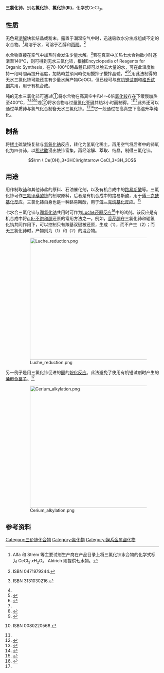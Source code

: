 {{chembox
|   Reference = <ref name="BGIA GESTIS">{{GESTIS|Name=Cer(III)-chlorid|ZVG=122852|CAS=7790-86-5|Datum=6. Oktober 2007}}.</ref>
|   Name = 三氯化铈
|   ImageFile = CeriumIIIchloride.jpg
|   ImageFileL1 = UCl3 without caption.png
|   ImageFileR1 = Cerium bromide (space filling) 2.png
|   ImageName = 三氯化铈
|   IUPACName = Cerium(III) chloride<br />Cerium trichloride
|   OtherNames = 氯化铈(III)
|Section1={{Chembox Identifiers
| ChemSpiderID_Ref = {{chemspidercite|correct|chemspider}}
| ChemSpiderID = 23038
| InChI = 1/Ce.3ClH/h;3*1H/q+3;;;/p-3
| ChEBI_Ref = {{ebicite|correct|EBI}}
| ChEBI = 35458
| SMILES = [Cl-].[Cl-].[Cl-].[Ce+3]
| InChIKey = VYLVYHXQOHJDJL-DFZHHIFOAZ
| StdInChI_Ref = {{stdinchicite|correct|chemspider}}
| StdInChI = 1S/Ce.3ClH/h;3*1H/q+3;;;/p-3
| StdInChIKey_Ref = {{stdinchicite|correct|chemspider}}
| StdInChIKey = VYLVYHXQOHJDJL-UHFFFAOYSA-K
| CASNo = 7790-86-5
| CASNo_Ref = {{cascite|correct|CAS}}
| CASNo_Comment = 无水

| CASNo2 = 16651-27-7
| CASNo2_Ref = {{cascite|correct|CAS}}
| CASNo2_Comment = 六水
| CASNo3_Ref = {{cascite|correct|CAS}}
| CASNo3 = 18618-55-8
| CASNo3_Comment = 七水
| UNII_Ref = {{fdacite|changed|FDA}}
| UNII =TH8E3IE00V
| RTECS = 
| PubChem = 24636
  }}
|Section2 = {{Chembox Properties
|   Formula = CeCl<sub>3</sub>
|   MolarMass1 = 246.48 g/mol (无水物) <br /> 372.58 g/mol (七水合物)
|   Appearance = 白色潮解粉末
|   Density = 3.97 g/cm<sup>3</sup>
|   Solubility = 100 g/100 ml
|   SolOther = 可溶于[[乙醇|乙醇]]、[[丙酮|丙酮]]
|   MeltingPt = 817 °C (无水物) <br /> 90 °C (七水合物分解)
|   BoilingPt = 1727 °C
  }}
| Section3 = {{Chembox Structure
|   CrystalStruct = [[六方晶系|六方晶系]]，hP8
|   SpaceGroup = P6<sub>3</sub>/m, No. 176
  }}
| Section7 = {{Chembox Hazards
|   ExternalMSDS =
|   EUClass = 刺激性 ('''Xi''')
|   RPhrases = {{R36/37/38}}
|   SPhrases = {{S26}}, {{S36}}
|   FlashPt = 不可燃
|   LD50 = 2111 mg/kg (大鼠经口)<ref>{{cite web |url=http://www.gfschemicals.com/Search/MSDS/2902MSDS.PDF |title=存档副本 |accessdate=2009-11-27 |deadurl=yes |archiveurl=https://web.archive.org/web/20070927015707/http://www.gfschemicals.com/Search/MSDS/2902MSDS.PDF |archivedate=2007-09-27 }}</ref>
  }}
| Section8 = {{Chembox Related
|   OtherAnions = [[三氟化铈|三氟化铈]]<br />[[三溴化铈|三溴化铈]]<br />[[三碘化铈|三碘化铈]]
|   OtherCations = [[氯化镧|氯化镧]]
  }}
}}

'''三氯化铈'''，别名'''氯化铈'''、'''氯化铈(III)'''，化学式CeCl<sub>3</sub>。

==性质==
无色易[[潮解|潮解]]块状结晶或粉末。露置于潮湿空气中时，迅速吸收水分生成组成不定的水合物。<ref>Alfa 和 Strem 等主要试剂生产商在产品目录上将三氯化铈水合物的化学式标为 CeCl<sub>3</sub>·''x''H<sub>2</sub>O。 Aldrich 则提供七水物。</ref>易溶于水，可溶于乙醇和[[丙酮|丙酮]]。<ref name="Paquette1999">{{cite book en|title=Handbook of Reagents for Organic Synthesis: Reagents, Auxiliaries and Catalysts for C-C Bond Formation|last=Paquette|first=L. A.|authorlink=|editor=Coates, R. M.; Denmark, S. E. (eds.)|year=1999|publisher=Wiley|location=New York|isbn=|pages=|url=}} ISBN 0471979244.</ref>

水合物直接在空气中加热时会发生少量水解。<ref name="EdelmannPoremba1997">{{cite book en|title=Synthetic Methods of Organometallic and Inorganic Chemistry|volume=VI|last=Edelmann|first=F. T.|authorlink=|coauthors=Poremba, P.|editor=Herrmann, W. A. (ed.)|year=1997|publisher=Georg Thieme Verlag|location=Stuttgart|isbn=|pages=|url=}} ISBN 3131030216.</ref>若在真空中加热七水合物数小时逐渐至140°C，则可得到无水三氯化铈，根據Encyclopedia of Reagents for Organic Synthesis，在70-100°C時晶體已經可以脫去大量的水，可在此溫度維持一段時間再提升溫度，加熱時並須同時使用攪拌子攪拌晶體。<ref name="Paquette1999" /><ref name="JohnsonTait1987">{{cite journal en|last=Johnson |first=C. R. |authorlink= |coauthors=Tait, B. D. |year=1987 |month= |title=A cerium(III) modification of the Peterson reaction: methylenation of readily enolizable carbonyl compounds |journal=Journal of Organic Chemistry |volume=52 |issue=2 |pages=281–283 |issn=0022-3263 |url= |accessdate= |quote= }}</ref><ref name="Dimitrov1996">{{cite journal en|last=Dimitrov |first=Vladimir |authorlink= |coauthors=Kostova, Kalina; Genov, Miroslav |year=1996 |month= |title=Anhydrous cerium(III) chloride — Effect of the drying process on activity and efficiency |journal=Tetrahedron Letters |volume=37 |issue=37 |pages=6787–6790 |doi=10.1016/S0040-4039(96)01479-7 |url= |accessdate= |quote= }}</ref>用此法制得的无水三氯化铈可能还含有少量水解产物CeOCl，但已经可与[[有机锂试剂|有机锂试剂]]和[[格氏试剂|格氏试剂]]共用，用于有机合成。

纯的无水三氯化铈可通过①将水合物在高真空中和4～6倍[[氯化铵|氯化铵]]存在下缓慢加热至400°C，<ref name="EdelmannPoremba1997" /><ref name="Taylor1962">{{cite journal en|last=Taylor |first=M. D. |authorlink= |coauthors=Carter, P. C. |year=1962 |month= |title=Preparation of anhydrous lanthanide halides, especially iodides |journal=Journal of Inorganic and Nuclear Chemistry |volume=24 |issue=4 |pages=387–391 |doi=10.1016/0022-1902(62)80034-7  |url= |accessdate= |quote= }}</ref><ref name="KutscherSchneider1971">{{cite journal en|last=Kutscher |first=J. |authorlink= |coauthors=Schneider, A. |year=1971 |month= |title= |journal=Inorg. Nucl. Chem. Lett. |volume=7 |issue= |pages=815 |doi= |url= |accessdate= |quote= }}</ref><ref name="Greenwood1984">{{cite book en|title=Chemistry of the Elements|last=Greenwood|first=N. N.|authorlink=|coauthors=Earnshaw, A.|year=1984|publisher=Pergamon Press|location=New York|isbn=|pages=|url=https://archive.org/details/chemistryofeleme0000gree}} ISBN 0080220568.</ref>或②将水合物与过量[[氯化亚砜|氯化亚砜]]共热3小时而制得。<ref name="EdelmannPoremba1997" /><ref name="Freeman1958">{{cite journal en|last=Freeman |first=J. H. |authorlink= |coauthors=Smith, M. L. |year=1958 |month= |title=The preparation of anhydrous inorganic chlorides by dehydration with thionyl chloride |journal=Journal of Inorganic and Nuclear Chemistry |volume=7 |issue=3 |pages=224–227 |doi=10.1016/0022-1902(58)80073-1 |url= |accessdate= |quote= }}</ref>此外还可以通过单质铈与氯气化合制备无水三氯化铈。<ref name="Druding1961">{{cite journal en|last=Druding |first=L. F. |authorlink= |coauthors=Corbett, J. D. |year=1961 |month= |title= |journal=Journal of the American Chemical Society |volume=83 |issue= |pages=2462–2467 |issn=00027863 |url= |accessdate= |quote= }}</ref><ref name="Corbett1973">{{cite journal en|last=Corbett |first=J. D. |authorlink= |coauthors= |year=1973 |month= |title= |journal=Rev. Chim. Minerale |volume=10 |issue= |pages=239 |id= |url= |accessdate= |quote= }}</ref>它一般通过在高真空下高温升华纯化。


==制备==
将[[稀土|稀土]]硫酸铵复盐与[[氢氧化钠|氢氧化钠]]反应，转化为氢氧化稀土。再用空气将后者中的铈氧化为四价铈，以[[稀盐酸|稀盐酸]]浸出使铈富集，再经溶解、萃取、结晶，制得三氯化铈。
:<math>\rm \ Ce(OH)_3+3HCl\rightarrow CeCl_3+3H_2O</math>

==用途==
用作制取[[铈|铈]]和其他铈盐的原料、石油催化剂，以及有机合成中的[[路易斯酸|路易斯酸]]等。三氯化铈可作[[三氟甲磺酸铈|三氟甲磺酸铈]]的制取原料，后者是有机合成中的路易斯酸，用于[[傅－克酰基化反应|傅－克酰基化反应]]。三氯化铈自身也是一种路易斯酸，用于[[傅－克反应#傅－克烷基化反应|傅－克烷基化反应]]。<ref>{{cite journal en|last=Mine |first=Norioki |authorlink= |coauthors=Fujiwara, Yuzo;Taniguchi, Hiroshi |year=1986 |month= |title=Trichlorolanthanoid (LnCl<sub>3</sub>)-catalyzed Friedel-Crafts alkylation reactions |journal=Chemistry Letters |volume=15 |issue=3 |pages=357–360 |doi=10.1246/cl.1986.357 |url= |accessdate= |quote= }}</ref>

七水合三氯化铈与[[硼氢化钠|硼氢化钠]]共用时可作为[[Luche还原反应|Luche还原反应]]<ref name="Luche1978">{{cite journal en|last=Luche |first=Jean-Louis |authorlink= |coauthors=Rodriguez-Hahn, Lydia; Crabbé, Pierre |year=1978 |month= |title=Reduction of natural enones in the presence of cerium trichloride |journal=Journal of the Chemical Society, Chemical Communications |volume= |issue= |pages=601–602 |doi=10.1039/C39780000601 |url= |accessdate= |quote= }}</ref>中的试剂。该反应是有机合成中将[[α,β-不饱和酮|α,β-不饱和酮]]还原的常用方法之一。例如，[[香芹酮|香芹酮]]在三氯化铈和硼氢化钠共同作用下，可以控制只有羰基双键被还原，生成（1），而不产生（2）；而无三氯化铈时，产物则为（1）和（2）的混合物。
:[[Image:Luche_reduction.png|400px]]
另一例子是用三氯化铈促进的[[酮|酮]]的[[烷化反应|烷化反应]]。此法避免了使用有机锂试剂时产生的[[烯醇负离子|烯醇负离子]]。<ref name="JohnsonTait1987" />
:[[Image:Cerium_alkylation.png|400px]]

==参考资料==
{{reflist}}

{{铈化合物}}
{{氯化物}}
[[Category:三价铈化合物|Category:三价铈化合物]]
[[Category:氯化物|Category:氯化物]]
[[Category:镧系金属卤化物|Category:镧系金属卤化物]]